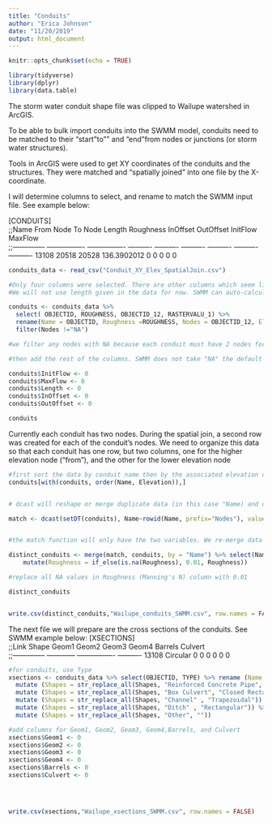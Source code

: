 ```yaml
---
title: "Conduits"
author: "Erica Johnson"
date: "11/20/2019"
output: html_document
---
```


```r
knitr::opts_chunk$set(echo = TRUE)
```

```r
library(tidyverse)
library(dplyr)
library(data.table)
```
The storm water conduit shape file was clipped to Wailupe watershed in ArcGIS. 

To be able to bulk import conduits into the SWMM model, conduits need to be matched to their "start"to"" and "end"from nodes or junctions (or storm water structures). 

Tools in ArcGIS were used to get  XY coordinates of the conduits and the structures. They were matched and "spatially joined" into one file by the X-coordinate.

I will determine columns to select, and rename to match the SWMM input file. See example below:

[CONDUITS]								
;;Name  From Node To Node  Length Roughness InOffset  OutOffset InitFlow  MaxFlow   
;;--------------	----------------	----------------	----------	----------	----------	----------	----------	----------
13108	20518	20528	136.3902012	0	0	0	0	0

```r
conduits_data <- read_csv("Conduit_XY_Elev_SpatialJoin.csv")
```

```r

#Only four columns were selected. There are other columns which seem like they would have values usefull in SWMM, however most are  blank, denoted "NA".
#We will not use length given in the data for now. SWMM can auto-calculate length from the xy coordinates of the nodes and that seems to work best for now, else you get error messages.

conduits <- conduits_data %>% 
  select( OBJECTID, ROUGHNESS, OBJECTID_12, RASTERVALU_1) %>% 
  rename(Name = OBJECTID, Roughness =ROUGHNESS, Nodes = OBJECTID_12, Elevation = RASTERVALU_1) %>% 
  filter(Nodes !="NA")

#we filter any nodes with NA because each conduit must have 2 nodes for the SWMM model

#then add the rest of the columns. SWMM does not take "NA" the default blank value for R, so we must populate columns with 0.

conduits$InitFlow <- 0
conduits$MaxFlow <- 0
conduits$Length <- 0
conduits$InOffset <- 0
conduits$OutOffset <- 0

conduits


```
Currently each conduit has two nodes. During the spatial join, a second row was created for each of the conduit's nodes. We need to organize this data so that each conduit has one row, but two columns, one for the higher elevation node ("from"), and the other for the lower elevation node 
```r
#first sort the data by conduit name then by the associated elevation of the storm structure. The conduit with the higher elevation will be listed first. To match the "to" and "from" convention in SWMM we will eventually switch these.
conduits[with(conduits, order(Name, Elevation)),]


# dcast will reshape or merge duplicate data (in this case "Name) and creat a column for any unique data attached to "Name". It will use the variable "Node" and name unique values of nodes in numerical order.

match <- dcast(setDT(conduits), Name~rowid(Name, prefix="Nodes"), value.var="Nodes")


#the match function will only have the two variables. We re-merge data tables together using the merge function, Select the columns we want for SWMM, and remove any duplicates. 

distinct_conduits <- merge(match, conduits, by = "Name") %>% select(Name, Nodes2, Nodes1, Length, Roughness, InOffset, OutOffset, InitFlow, MaxFlow) %>% distinct() %>%
    mutate(Roughness = if_else(is.na(Roughness), 0.01, Roughness))

#replace all NA values in Roughness (Manning's N) column with 0.01

distinct_conduits



```
```r
write.csv(distinct_conduits,"Wailupe_conduits_SWMM.csv", row.names = FALSE)
```


The next file we will prepare are the cross sections of the conduits. See SWMM example below:
[XSECTIONS]							
;;Link  Shape	Geom1	Geom2	Geom3 Geom4 Barrels Culvert   
;;--------------	------------	----------------	----------
13108	Circular    	0	0	0	0	0	0

```r
#for conduits, use Type 
xsections <- conduits_data %>% select(OBJECTID, TYPE) %>% rename (Name =OBJECTID, Shapes =TYPE) %>% 
  mutate (Shapes = str_replace_all(Shapes, "Reinforced Concrete Pipe", "Circular")) %>% 
  mutate (Shapes = str_replace_all(Shapes, "Box Culvert", "Closed Rectangular")) %>% 
  mutate (Shapes = str_replace_all(Shapes, "Channel" , "Trapezoidal")) %>% 
  mutate (Shapes = str_replace_all(Shapes, "Ditch" , "Rectangular")) %>% 
  mutate (Shapes = str_replace_all(Shapes, "Other", "")) 

#add columns for Geom1, Geom2, Geom3, Geom4,Barrels, and Culvert
xsections$Geom1 <- 0
xsections$Geom2 <- 0
xsections$Geom3 <- 0
xsections$Geom4 <- 0
xsections$Barrels <- 0
xsections$Culvert <- 0


                          
```

```r

write.csv(xsections,"Wailupe_xsections_SWMM.csv", row.names = FALSE)
   
 
```

